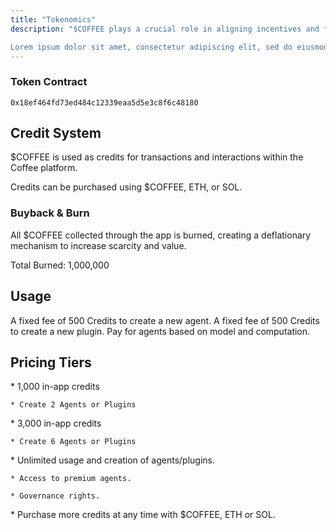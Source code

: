 ```yaml
---
title: "Tokenomics"
description: "$COFFEE plays a crucial role in aligning incentives and facilitating in-app utility. 

Lorem ipsum dolor sit amet, consectetur adipiscing elit, sed do eiusmod tempor incididunt ut labore et dolore magna aliqua. "
---
```


### Token Contract

```
0x18ef464fd73ed484c12339eaa5d5e3c8f6c48180
```

## **Credit System**

$COFFEE is used as credits for transactions and interactions within the Coffee platform.

<Info>
  Credits can be purchased using $COFFEE, ETH, or SOL.
</Info>

### Buyback & Burn

All $COFFEE collected through the app is burned, creating a deflationary mechanism to increase scarcity and value.&#x20;

<Info>
  Total Burned: 1,000,000
</Info>

## **Usage**

<CardGroup cols={1}>
  <Card title="Creating Agents">
    A fixed fee of 500 Credits to create a new agent.
  </Card>

  <Card title="Creating Plugins">
    A fixed fee of 500 Credits to create a new plugin.
  </Card>

  <Card title="Agent Usage">
    Pay for agents based on model and computation.
  </Card>
</CardGroup>

## **P**ricing Tiers

<AccordionGroup>
  <Accordion title="Starter" description="1k $COFFEE per month" defaultOpen={false} icon="Starter">
    * 1,000 in-app credits

    * Create 2 Agents or Plugins
  </Accordion>

  <Accordion title="Pro" description="3k $COFFEE per month" defaultOpen={false} icon="Pro">
    * 3,000 in-app credits

    * Create 6 Agents or Plugins
  </Accordion>

  <Accordion title="Premium" description="Stake 30k $COFFEE" defaultOpen={false} icon="Premium">
    * Unlimited usage and creation of agents/plugins.

    * Access to premium agents.

    * Governance rights.
  </Accordion>

  <Accordion title="One-time payments" description="Buy more credits as needed" defaultOpen={false} icon="pay">
    * Purchase more credits at any time with $COFFEE, ETH or SOL.
  </Accordion>
</AccordionGroup>

###